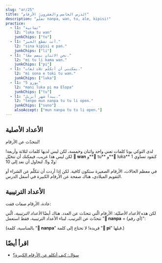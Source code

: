 ```yaml
---
slug: "ar/25"
title: "الدرس الخامس والعشرون: الأرقام"
description: "تعلّم nanpa, wan, tu, ale, kipisi!"
practice:
  - l1: "ثمانية"
    l2: "luka tu wan"
    junkChips: ["tu"]
  - l1: "أنت تقطع الخبز."
    l2: "sina kipisi e pan."
    junkChips: ["li"]
  - l1: "نحن الاثنان ننضم معًا."
    l2: "mi tu li kama wan."
    junkChips: ["pi"]
  - l1: "يمكنني أن أتكلّم ثلاث لغات."
    l2: "mi sona e toki tu wan."
    junkChips: ["luka"]
  - l1: "5 يورو"
    l2: "mani luka pi ma Elopa"
    junkChips: ["tu"]
  - l1: "يبدأ شهر أبريل."
    l2: "tenpo mun nanpa tu tu li open."
    junkChips: ["suno"]
    alsoAccept: ["mun nanpa tu tu li open."]
---
```



## الأعداد الأصلية

لنتحدّث عن الأرقام!

<List>
  <Word sl="wan" m="واحد؛ متّحد" />
  <Word sl="tu" m="اثنان، مقسوم" />
  <Word sl="luka" m="خمسة، يَد" />
  <Word sl="mute" m="كثير" />
  <Word sl="ale" m="كل، كامل" />
  <Word sl="kipisi" m="قطعة، جزء؛ القطع" />
</List>

لدى التوكي بونا كلمات تعني واحد واثنان وخمسة، لكن ليس لديها كلمات لثلاثة وأربعة! لكن ليس هذا غريب، فيمكنك أن تتخيّل **󱥳 wan** و**󱥮 tu** و**󱤭 luka** كنقود تساوي 1 و2 و5. لنحاول أن نعد إلى 10:

<List>
    <Word sl="wan" m="واحد" />
    <Word sl="tu" m="اثنان" />
    <Word sl="tu wan" m="ثلاثة" />
    <Word sl="tu tu" m="أربعة" />
    <Word sl="luka" m="خمسة" />
    <Word sl="luka wan" m="ستّة" />
    <Word sl="luka tu" m="سبعة" />
    <Word sl="luka tu wan" m="ثمانية" />
    <Word sl="luka tu tu" m="تسعة" />
    <Word sl="luka luka" m="عشرة" />
</List>

في معظم الحالات، الأرقام الصغيرة ستكون كافية. لكن إذا أردت أن تتكلّم عن الشراء أو التقويم الميلادي، هناك صفحة عن الأرقام الكبيرة في أسفل الدرس.

## الأعداد الترتيبية

عادة، الأرقام صفات فقت:

<List>
    <Word sl="kala wan" m="سمكة واحدة" />
    <Word sl="soko tu tu" m="أربعة فطور" />
    <Word sl="mun luka" m="خمسة أشهر" />
</List>

لكن هذه *الأعداد الأصليّة*: الأرقام الّتي تتحدّث عن العدد. هناك أيضًا *الأعداد الترتيبية*، الّتي تتحدّث عن الترتيب. لبناء الأعداد الترتيبية، فقط استعمل "**󱤽 nanpa** + (أي رقم)":

<List>
    <Word sl="nanpa" m="رقم؛ الـ(رقم)" />
    <Word sl="kala nanpa wan" m="السمكة الأولى" />
    <Word sl="soko nanpa tu tu" m="الفطر الرابع" />
    <Word sl="mun nanpa luka" m="الشهر الخامس" />
</List>

(بالمناسبة، كلمة "**󱤽 nanpa**" فريدة! لا تحتاج إلى كلمة "**󱥍 pi**" قبلها.)

<Practice exercises={frontmatter.practice} />

## اقرأ أيضًا
* [سؤال: كيف أتكلم عن الأرقام الكبيرة؟](/en/large-numbers/)
